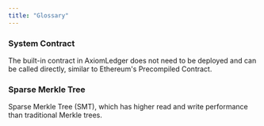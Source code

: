```yaml
---
title: "Glossary"
---
```


### System Contract
The built-in contract in AxiomLedger does not need to be deployed and can be called directly, similar to Ethereum's Precompiled Contract.

### Sparse Merkle Tree
Sparse Merkle Tree (SMT), which has higher read and write performance than traditional Merkle trees.